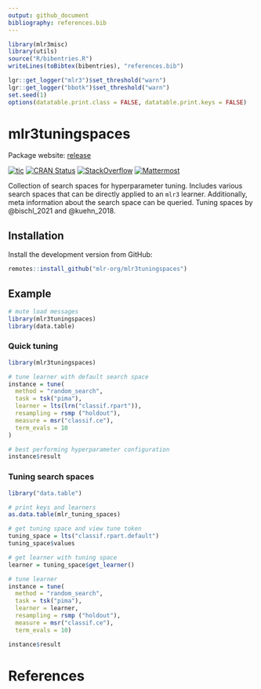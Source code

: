 ```yaml
---
output: github_document
bibliography: references.bib
---
```


```r
library(mlr3misc)
library(utils)
source("R/bibentries.R")
writeLines(toBibtex(bibentries), "references.bib")

lgr::get_logger("mlr3")$set_threshold("warn")
lgr::get_logger("bbotk")$set_threshold("warn")
set.seed(1)
options(datatable.print.class = FALSE, datatable.print.keys = FALSE)
```

# mlr3tuningspaces

Package website: [release](https://mlr3tuningspaces.mlr-org.com/)

<!-- badges: start -->
[![tic](https://github.com/mlr-org/mlr3tuningspaces/workflows/tic/badge.svg?branch=main)](https://github.com/mlr-org/mlr3tuningspaces/actions)
[![CRAN Status](https://www.r-pkg.org/badges/version-ago/mlr3tuningspaces)](https://cran.r-project.org/package=mlr3tuningspaces)
[![StackOverflow](https://img.shields.io/badge/stackoverflow-mlr3-orange.svg)](https://stackoverflow.com/questions/tagged/mlr3)
[![Mattermost](https://img.shields.io/badge/chat-mattermost-orange.svg)](https://lmmisld-lmu-stats-slds.srv.mwn.de/mlr_invite/)
<!-- badges: end -->

Collection of search spaces for hyperparameter tuning.
Includes various search spaces that can be directly applied to an `mlr3` learner.
Additionally, meta information about the search space can be queried.
Tuning spaces by @bischl_2021 and @kuehn_2018.

## Installation

Install the development version from GitHub:

```r
remotes::install_github("mlr-org/mlr3tuningspaces")
```

## Example

```r
# mute load messages
library(mlr3tuningspaces)
library(data.table)
```

### Quick tuning

```r
library(mlr3tuningspaces)

# tune learner with default search space
instance = tune(
  method = "random_search",
  task = tsk("pima"),
  learner = lts(lrn("classif.rpart")),
  resampling = rsmp ("holdout"),
  measure = msr("classif.ce"),
  term_evals = 10
)

# best performing hyperparameter configuration
instance$result
```

### Tuning search spaces

```r
library("data.table")

# print keys and learners
as.data.table(mlr_tuning_spaces)

# get tuning space and view tune token
tuning_space = lts("classif.rpart.default")
tuning_space$values

# get learner with tuning space
learner = tuning_space$get_learner()

# tune learner
instance = tune(
  method = "random_search",
  task = tsk("pima"),
  learner = learner,
  resampling = rsmp ("holdout"),
  measure = msr("classif.ce"),
  term_evals = 10)

instance$result
```

# References
